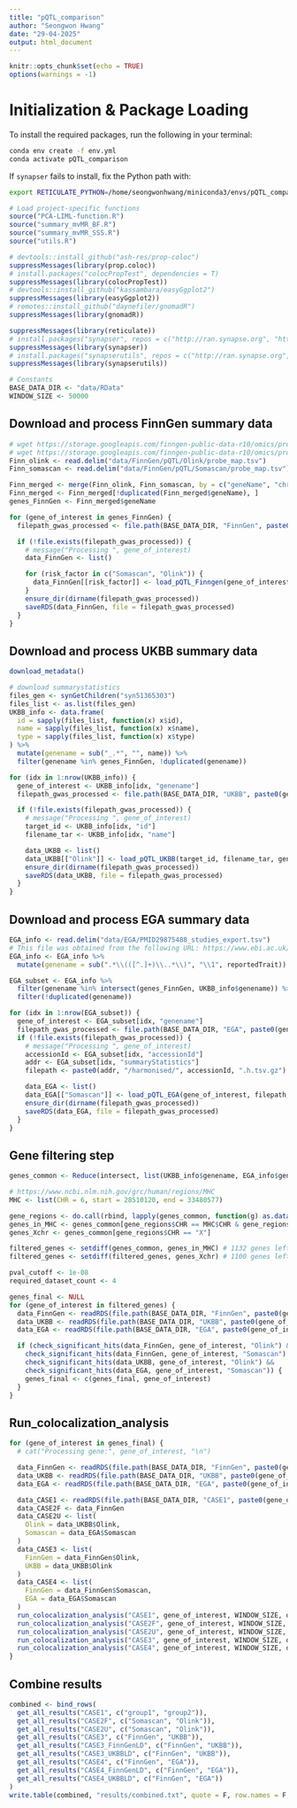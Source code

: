 ```yaml
---
title: "pQTL_comparison"
author: "Seongwon Hwang"
date: "29-04-2025"
output: html_document
---
```


```r
knitr::opts_chunk$set(echo = TRUE)
options(warnings = -1)
```

# Initialization & Package Loading
To install the required packages, run the following in your terminal:
```bash
conda env create -f env.yml
conda activate pQTL_comparison
```
If `synapser` fails to install, fix the Python path with:

```bash
export RETICULATE_PYTHON=/home/seongwonhwang/miniconda3/envs/pQTL_comparison2/bin/python
```

```r
# Load project-specific functions
source("PCA-LIML-function.R")
source("summary_mvMR_BF.R")
source("summary_mvMR_SSS.R")
source("utils.R")

# devtools::install_github("ash-res/prop-coloc")
suppressMessages(library(prop.coloc))
# install.packages("colocPropTest", dependencies = T)
suppressMessages(library(colocPropTest))
# devtools::install_github("kassambara/easyGgplot2")
suppressMessages(library(easyGgplot2))
# remotes::install_github("daynefiler/gnomadR")
suppressMessages(library(gnomadR))

suppressMessages(library(reticulate))
# install.packages("synapser", repos = c("http://ran.synapse.org", "https://cloud.r-project.org"))
suppressMessages(library(synapser))
# install.packages("synapserutils", repos = c("http://ran.synapse.org", "https://cloud.r-project.org"))
suppressMessages(library(synapserutils))

# Constants
BASE_DATA_DIR <- "data/RData"
WINDOW_SIZE <- 50000
```

## Download and process FinnGen summary data
```r
# wget https://storage.googleapis.com/finngen-public-data-r10/omics/proteomics/release_2023_03_02/data/Olink/probe_map.tsv -O data/FinnGen/pQTL/Olink/probe_map.tsv
# wget https://storage.googleapis.com/finngen-public-data-r10/omics/proteomics/release_2023_03_02/data/Somascan/probe_map.tsv -O data/FinnGen/pQTL/Somascan/probe_map.tsv
Finn_olink <- read.delim("data/FinnGen/pQTL/Olink/probe_map.tsv")
Finn_somascan <- read.delim("data/FinnGen/pQTL/Somascan/probe_map.tsv")

Finn_merged <- merge(Finn_olink, Finn_somascan, by = c("geneName", "chr", "start", "end", "chr2"))
Finn_merged <- Finn_merged[!duplicated(Finn_merged$geneName), ]
genes_FinnGen <- Finn_merged$geneName

for (gene_of_interest in genes_FinnGen) {
  filepath_gwas_processed <- file.path(BASE_DATA_DIR, "FinnGen", paste0(gene_of_interest, "_processed.RDS"))

  if (!file.exists(filepath_gwas_processed)) {
    # message("Processing ", gene_of_interest)
    data_FinnGen <- list()

    for (risk_factor in c("Somascan", "Olink")) {
      data_FinnGen[[risk_factor]] <- load_pQTL_Finngen(gene_of_interest, risk_factor, WINDOW_SIZE)
    }
    ensure_dir(dirname(filepath_gwas_processed))
    saveRDS(data_FinnGen, file = filepath_gwas_processed)
  }
}
```

## Download and process UKBB summary data
```r
download_metadata()

# download summarystatistics
files_gen <- synGetChildren("syn51365303")
files_list <- as.list(files_gen)
UKBB_info <- data.frame(
  id = sapply(files_list, function(x) x$id),
  name = sapply(files_list, function(x) x$name),
  type = sapply(files_list, function(x) x$type)
) %>%
  mutate(genename = sub("_.*", "", name)) %>%
  filter(genename %in% genes_FinnGen, !duplicated(genename))

for (idx in 1:nrow(UKBB_info)) {
  gene_of_interest <- UKBB_info[idx, "genename"]
  filepath_gwas_processed <- file.path(BASE_DATA_DIR, "UKBB", paste0(gene_of_interest, "_processed.RDS"))

  if (!file.exists(filepath_gwas_processed)) {
    # message("Processing ", gene_of_interest)
    target_id <- UKBB_info[idx, "id"]
    filename_tar <- UKBB_info[idx, "name"]

    data_UKBB <- list()
    data_UKBB[["Olink"]] <- load_pQTL_UKBB(target_id, filename_tar, gene_of_interest, WINDOW_SIZE)
    ensure_dir(dirname(filepath_gwas_processed))
    saveRDS(data_UKBB, file = filepath_gwas_processed)
  }
}
```

## Download and process EGA summary data
```r
EGA_info <- read.delim("data/EGA/PMID29875488_studies_export.tsv")
# This file was obtained from the following URL: https://www.ebi.ac.uk/gwas/publications/29875488.
EGA_info <- EGA_info %>%
  mutate(genename = sub(".*\\(([^.]+)\\..*\\)", "\\1", reportedTrait))

EGA_subset <- EGA_info %>%
  filter(genename %in% intersect(genes_FinnGen, UKBB_info$genename)) %>%
  filter(!duplicated(genename))

for (idx in 1:nrow(EGA_subset)) {
  gene_of_interest <- EGA_subset[idx, "genename"]
  filepath_gwas_processed <- file.path(BASE_DATA_DIR, "EGA", paste0(gene_of_interest, "_processed.RDS"))
  if (!file.exists(filepath_gwas_processed)) {
    # message("Processing ", gene_of_interest)
    accessionId <- EGA_subset[idx, "accessionId"]
    addr <- EGA_subset[idx, "summaryStatistics"]
    filepath <- paste0(addr, "/harmonised/", accessionId, ".h.tsv.gz")

    data_EGA <- list()
    data_EGA[["Somascan"]] <- load_pQTL_EGA(gene_of_interest, filepath, WINDOW_SIZE)
    ensure_dir(dirname(filepath_gwas_processed))
    saveRDS(data_EGA, file = filepath_gwas_processed)
  }
}
```

## Gene filtering step
```r
genes_common <- Reduce(intersect, list(UKBB_info$genename, EGA_info$genename, genes_FinnGen))

# https://www.ncbi.nlm.nih.gov/grc/human/regions/MHC
MHC <- list(CHR = 6, start = 28510120, end = 33480577)

gene_regions <- do.call(rbind, lapply(genes_common, function(g) as.data.frame(get_gene_region_GRCh38_UKBB(g, WINDOW_SIZE))))
genes_in_MHC <- genes_common[gene_regions$CHR == MHC$CHR & gene_regions$locus_lower > MHC$start & gene_regions$locus_upper < MHC$end]
genes_Xchr <- genes_common[gene_regions$CHR == "X"]

filtered_genes <- setdiff(genes_common, genes_in_MHC) # 1132 genes left
filtered_genes <- setdiff(filtered_genes, genes_Xchr) # 1100 genes left

pval_cutoff <- 1e-08
required_dataset_count <- 4

genes_final <- NULL
for (gene_of_interest in filtered_genes) {
  data_FinnGen <- readRDS(file.path(BASE_DATA_DIR, "FinnGen", paste0(gene_of_interest, "_processed.RDS")))
  data_UKBB <- readRDS(file.path(BASE_DATA_DIR, "UKBB", paste0(gene_of_interest, "_processed.RDS")))
  data_EGA <- readRDS(file.path(BASE_DATA_DIR, "EGA", paste0(gene_of_interest, "_processed.RDS")))

  if (check_significant_hits(data_FinnGen, gene_of_interest, "Olink") &&
    check_significant_hits(data_FinnGen, gene_of_interest, "Somascan") &&
    check_significant_hits(data_UKBB, gene_of_interest, "Olink") &&
    check_significant_hits(data_EGA, gene_of_interest, "Somascan")) {
    genes_final <- c(genes_final, gene_of_interest)
  }
}
```

## Run_colocalization_analysis
```r
for (gene_of_interest in genes_final) {
  # cat("Processing gene:", gene_of_interest, "\n")

  data_FinnGen <- readRDS(file.path(BASE_DATA_DIR, "FinnGen", paste0(gene_of_interest, "_processed.RDS")))
  data_UKBB <- readRDS(file.path(BASE_DATA_DIR, "UKBB", paste0(gene_of_interest, "_processed.RDS")))
  data_EGA <- readRDS(file.path(BASE_DATA_DIR, "EGA", paste0(gene_of_interest, "_processed.RDS")))

  data_CASE1 <- readRDS(file.path(BASE_DATA_DIR, "CASE1", paste0(gene_of_interest, "_processed.RDS")))
  data_CASE2F <- data_FinnGen
  data_CASE2U <- list(
    Olink = data_UKBB$Olink,
    Somascan = data_EGA$Somascan
  )
  data_CASE3 <- list(
    FinnGen = data_FinnGen$Olink,
    UKBB = data_UKBB$Olink
  )
  data_CASE4 <- list(
    FinnGen = data_FinnGen$Somascan,
    EGA = data_EGA$Somascan
  )
  run_colocalization_analysis("CASE1", gene_of_interest, WINDOW_SIZE, data_CASE1, LD_type = "UKBB")
  run_colocalization_analysis("CASE2F", gene_of_interest, WINDOW_SIZE, data_CASE2F, LD_type = "FinnGen")
  run_colocalization_analysis("CASE2U", gene_of_interest, WINDOW_SIZE, data_CASE2U, LD_type = "UKBB")
  run_colocalization_analysis("CASE3", gene_of_interest, WINDOW_SIZE, data_CASE3, LD_type = c("FinnGen", "UKBB"))
  run_colocalization_analysis("CASE4", gene_of_interest, WINDOW_SIZE, data_CASE4, LD_type = c("FinnGen", "UKBB"))
}
```

## Combine results
```r
combined <- bind_rows(
  get_all_results("CASE1", c("group1", "group2")),
  get_all_results("CASE2F", c("Somascan", "Olink")),
  get_all_results("CASE2U", c("Somascan", "Olink")),
  get_all_results("CASE3", c("FinnGen", "UKBB")),
  get_all_results("CASE3_FinnGenLD", c("FinnGen", "UKBB")),
  get_all_results("CASE3_UKBBLD", c("FinnGen", "UKBB")),
  get_all_results("CASE4", c("FinnGen", "EGA")),
  get_all_results("CASE4_FinnGenLD", c("FinnGen", "EGA")),
  get_all_results("CASE4_UKBBLD", c("FinnGen", "EGA"))
)
write.table(combined, "results/combined.txt", quote = F, row.names = F, col.names = F, sep = "\t")
```
